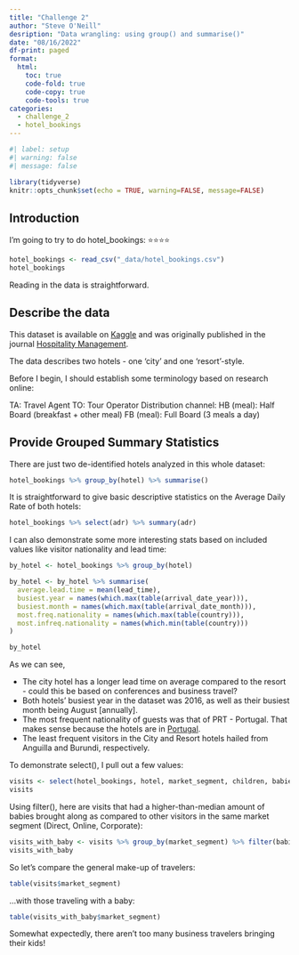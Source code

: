 ```yaml
---
title: "Challenge 2"
author: "Steve O'Neill"
desription: "Data wrangling: using group() and summarise()"
date: "08/16/2022"
df-print: paged
format:
  html:
    toc: true
    code-fold: true
    code-copy: true
    code-tools: true
categories:
  - challenge_2
  - hotel_bookings
---
```


```r
#| label: setup
#| warning: false
#| message: false

library(tidyverse)
knitr::opts_chunk$set(echo = TRUE, warning=FALSE, message=FALSE)
```

## Introduction

I'm going to try to do hotel_bookings: ⭐⭐⭐⭐

```r
hotel_bookings <- read_csv("_data/hotel_bookings.csv")
hotel_bookings
```

Reading in the data is straightforward.

## Describe the data

This dataset is available on [Kaggle](https://www.kaggle.com/datasets/jessemostipak/hotel-booking-demand) and was originally published in the journal [Hospitality Management](https://www.sciencedirect.com/science/article/pii/S2352340918315191).

The data describes two hotels - one 'city' and one 'resort'-style.

Before I begin, I should establish some terminology based on research online:

TA: Travel Agent TO: Tour Operator Distribution channel: HB (meal): Half Board (breakfast + other meal) FB (meal): Full Board (3 meals a day)

## Provide Grouped Summary Statistics

There are just two de-identified hotels analyzed in this whole dataset:

```r
hotel_bookings %>% group_by(hotel) %>% summarise()
```

It is straightforward to give basic descriptive statistics on the Average Daily Rate of both hotels:

```r
hotel_bookings %>% select(adr) %>% summary(adr)

```

I can also demonstrate some more interesting stats based on included values like visitor nationality and lead time:

```r
by_hotel <- hotel_bookings %>% group_by(hotel)

by_hotel <- by_hotel %>% summarise(
  average.lead.time = mean(lead_time),
  busiest.year = names(which.max(table(arrival_date_year))),
  busiest.month = names(which.max(table(arrival_date_month))),
  most.freq.nationality = names(which.max(table(country))),
  most.infreq.nationality = names(which.min(table(country)))
)

by_hotel
```

As we can see,

-   The city hotel has a longer lead time on average compared to the resort - could this be based on conferences and business travel?
-   Both hotels' busiest year in the dataset was 2016, as well as their busiest month being August \[annually\].
-   The most frequent nationality of guests was that of PRT - Portugal. That makes sense because the hotels are in [Portugal](https://www.sciencedirect.com/science/article/pii/S2352340918315191).
-   The least frequent visitors in the City and Resort hotels hailed from Anguilla and Burundi, respectively.

To demonstrate select(), I pull out a few values:

```r
visits <- select(hotel_bookings, hotel, market_segment, children, babies, country, reservation_status, reservation_status_date, arrival_date_month, adr)
visits
```

Using filter(), here are visits that had a higher-than-median amount of babies brought along as compared to other visitors in the same market segment (Direct, Online, Corporate):

```r
visits_with_baby <- visits %>% group_by(market_segment) %>% filter(babies > median(babies, na.rm = TRUE))
visits_with_baby
```

So let's compare the general make-up of travelers:

```r
table(visits$market_segment)
```

...with those traveling with a baby:

```r
table(visits_with_baby$market_segment)
```

Somewhat expectedly, there aren't too many business travelers bringing their kids!
